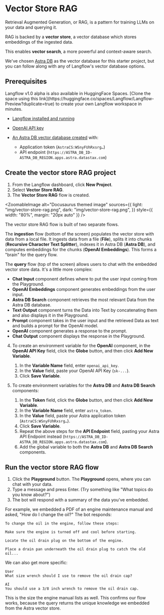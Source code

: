 
# Vector Store RAG

Retrieval Augmented Generation, or RAG, is a pattern for training LLMs on your data and querying it.

RAG is backed by a **vector store**, a vector database which stores embeddings of the ingested data.

This enables **vector search**, a more powerful and context-aware search.

We've chosen [Astra DB](https://astra.datastax.com/signup?utm_source=langflow-pre-release&utm_medium=referral&utm_campaign=langflow-announcement&utm_content=create-a-free-astra-db-account) as the vector database for this starter project, but you can follow along with any of Langflow's vector database options.

## Prerequisites

<Admonition type="info">
  Langflow v1.0 alpha is also available in HuggingFace Spaces. [Clone the space
  using this
  link](https://huggingface.co/spaces/Langflow/Langflow-Preview?duplicate=true)
  to create your own Langflow workspace in minutes.
</Admonition>

- [Langflow installed and running](../getting-started/install-langflow.mdx)

- [OpenAI API key](https://platform.openai.com)

- [An Astra DB vector database created](https://docs.datastax.com/en/astra-db-serverless/get-started/quickstart.html) with:
  - Application token (`AstraCS:WSnyFUhRxsrg…​`)
  - API endpoint (`https://ASTRA_DB_ID-ASTRA_DB_REGION.apps.astra.datastax.com`)

## Create the vector store RAG project

1. From the Langflow dashboard, click **New Project**.
2. Select **Vector Store RAG**.
3. The **Vector Store RAG** flow is created.

<ZoomableImage
  alt="Docusaurus themed image"
  sources={{
    light: "img/vector-store-rag.png",
    dark: "img/vector-store-rag.png",
  }}
  style={{ width: "80%", margin: "20px auto" }}
/>

The vector store RAG flow is built of two separate flows.

The **ingestion** flow (bottom of the screen) populates the vector store with data from a local file.
It ingests data from a file (**File**), splits it into chunks (**Recursive Character Text Splitter**), indexes it in Astra DB (**Astra DB**), and computes embeddings for the chunks (**OpenAI Embeddings**).
This forms a "brain" for the query flow.

The **query** flow (top of the screen) allows users to chat with the embedded vector store data. It's a little more complex:

- **Chat Input** component defines where to put the user input coming from the Playground.
- **OpenAI Embeddings** component generates embeddings from the user input.
- **Astra DB Search** component retrieves the most relevant Data from the Astra DB database.
- **Text Output** component turns the Data into Text by concatenating them and also displays it in the Playground.
- **Prompt** component takes in the user input and the retrieved Data as text and builds a prompt for the OpenAI model.
- **OpenAI** component generates a response to the prompt.
- **Chat Output** component displays the response in the Playground.

4. To create an environment variable for the **OpenAI** component, in the **OpenAI API Key** field, click the **Globe** button, and then click **Add New Variable**.

   1. In the **Variable Name** field, enter `openai_api_key`.
   2. In the **Value** field, paste your OpenAI API Key (`sk-...`).
   3. Click **Save Variable**.

5. To create environment variables for the **Astra DB** and **Astra DB Search** components:
   1. In the **Token** field, click the **Globe** button, and then click **Add New Variable**.
   2. In the **Variable Name** field, enter `astra_token`.
   3. In the **Value** field, paste your Astra application token (`AstraCS:WSnyFUhRxsrg…​`).
   4. Click **Save Variable**.
   5. Repeat the above steps for the **API Endpoint** field, pasting your Astra API Endpoint instead (`https://ASTRA_DB_ID-ASTRA_DB_REGION.apps.astra.datastax.com`).
   6. Add the global variable to both the **Astra DB** and **Astra DB Search** components.

## Run the vector store RAG flow

1. Click the **Playground** button.
   The **Playground** opens, where you can chat with your data.
2. Type a message and press Enter. (Try something like "What topics do you know about?")
3. The bot will respond with a summary of the data you've embedded.

For example, we embedded a PDF of an engine maintenance manual and asked, "How do I change the oil?"
The bot responds:

```
To change the oil in the engine, follow these steps:

Make sure the engine is turned off and cool before starting.

Locate the oil drain plug on the bottom of the engine.

Place a drain pan underneath the oil drain plug to catch the old oil...
```

We can also get more specific:

```
User
What size wrench should I use to remove the oil drain cap?

AI
You should use a 3/8 inch wrench to remove the oil drain cap.
```

This is the size the engine manual lists as well. This confirms our flow works, because the query returns the unique knowledge we embedded from the Astra vector store.
